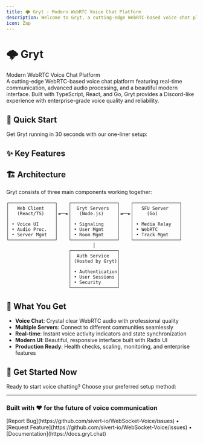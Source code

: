 ```yaml
---
title: 🌩️ Gryt - Modern WebRTC Voice Chat Platform
description: Welcome to Gryt, a cutting-edge WebRTC-based voice chat platform featuring real-time communication, advanced audio processing, and a beautiful modern interface.
icon: Zap
---
```


<div className="text-center mb-8">
  <h1 className="text-4xl font-bold mb-4">🌩️ Gryt</h1>
  <div className="text-xl text-muted-foreground mb-6">
    Modern WebRTC Voice Chat Platform
  </div>
  <div className="text-lg mb-8">
    A cutting-edge WebRTC-based voice chat platform featuring real-time communication, 
    advanced audio processing, and a beautiful modern interface. Built with TypeScript, 
    React, and Go, Gryt provides a Discord-like experience with enterprise-grade voice 
    quality and reliability.
  </div>
</div>

## 🚀 Quick Start

Get Gryt running in 30 seconds with our one-liner setup:

<Cards>
  <Card 
    title="🐳 Docker (Easiest)" 
    description="Get running with Docker Compose in seconds"
    href="/docs/quick-start#docker-easiest"
  />
  <Card 
    title="☸️ Kubernetes" 
    description="Deploy to Kubernetes with Helm charts"
    href="/docs/quick-start#kubernetes-with-helm"
  />
  <Card 
    title="🛠️ Manual Setup" 
    description="Set up each component individually"
    href="/docs/quick-start#manual-setup"
  />
</Cards>

## ✨ Key Features

<Cards>
  <Card 
    title="🎙️ Advanced Voice Communication" 
    description="High-quality audio with noise suppression and echo cancellation"
    href="/docs/features/voice-communication"
  />
  <Card 
    title="🎛️ Professional Audio Processing" 
    description="Multi-stage processing with real-time visualization"
    href="/docs/features/audio-processing"
  />
  <Card 
    title="🌐 Multi-Server Architecture" 
    description="Seamless server switching and room isolation"
    href="/docs/features/multi-server"
  />
  <Card 
    title="🎨 Modern User Interface" 
    description="Beautiful design with dark/light themes and accessibility"
    href="/docs/features/user-interface"
  />
</Cards>

## 🏗️ Architecture

Gryt consists of three main components working together:

```
┌─────────────────┐    ┌─────────────────┐    ┌─────────────────┐
│   Web Client    │    │  Gryt Servers   │    │   SFU Server    │
│   (React/TS)    │◄──►│   (Node.js)     │◄──►│     (Go)        │
│                 │    │                 │    │                 │
│ • Voice UI      │    │ • Signaling     │    │ • Media Relay   │
│ • Audio Proc.   │    │ • User Mgmt     │    │ • WebRTC        │
│ • Server Mgmt   │    │ • Room Mgmt     │    │ • Track Mgmt    │
└─────────────────┘    └─────────────────┘    └─────────────────┘
                                │
                       ┌─────────────────┐
                       │  Auth Service   │
                       │ (Hosted by Gryt)│
                       │                 │
                       │ • Authentication│
                       │ • User Sessions │
                       │ • Security      │
                       └─────────────────┘
```

<Cards>
  <Card 
    title="🌐 Web Client" 
    description="React + TypeScript - User interface and audio processing"
    href="/docs/components/client"
  />
  <Card 
    title="🖥️ Gryt Server" 
    description="Node.js + TypeScript - Signaling and room management"
    href="/docs/components/server"
  />
  <Card 
    title="🚀 SFU Server" 
    description="Go + Pion WebRTC - Media forwarding and WebRTC"
    href="/docs/components/sfu"
  />
  <Card 
    title="🔐 Auth Service" 
    description="Hosted by Gryt Team - Authentication and security"
    href="/docs/components/auth"
  />
</Cards>

## 🎯 What You Get

- **Voice Chat**: Crystal clear WebRTC audio with professional quality
- **Multiple Servers**: Connect to different communities seamlessly  
- **Real-time**: Instant voice activity indicators and state synchronization
- **Modern UI**: Beautiful, responsive interface built with Radix UI
- **Production Ready**: Health checks, scaling, monitoring, and enterprise features

## 🚀 Get Started Now

Ready to start voice chatting? Choose your preferred setup method:

<Cards>
  <Card 
    title="📖 Quick Start Guide" 
    description="Get running in 30 seconds with Docker or Kubernetes"
    href="/docs/quick-start"
  />
  <Card 
    title="🚀 Deployment Guide" 
    description="Complete deployment options from development to production"
    href="/docs/deployment"
  />
  <Card 
    title="🔧 Configuration" 
    description="Customize your Gryt installation"
    href="/docs/configuration"
  />
  <Card 
    title="🐛 Troubleshooting" 
    description="Common issues and solutions"
    href="/docs/troubleshooting"
  />
</Cards>

---

<div className="text-center mt-12 p-6 bg-muted rounded-lg">
  <h3 className="text-xl font-semibold mb-2">Built with ❤️ for the future of voice communication</h3>
  <div className="text-muted-foreground">
    [Report Bug](https://github.com/sivert-io/WebSocket-Voice/issues) • 
    [Request Feature](https://github.com/sivert-io/WebSocket-Voice/issues) • 
    [Documentation](https://docs.gryt.chat)
  </div>
</div>